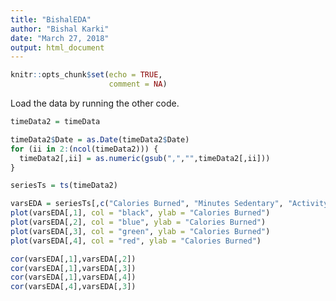 ```yaml
---
title: "BishalEDA"
author: "Bishal Karki"
date: "March 27, 2018"
output: html_document
---
```


```r
knitr::opts_chunk$set(echo = TRUE,
                      comment = NA)
```

Load the data by running the other code.

```r
timeData2 = timeData

timeData2$Date = as.Date(timeData2$Date)
for (ii in 2:(ncol(timeData2))) {
  timeData2[,ii] = as.numeric(gsub(",","",timeData2[,ii]))
}

seriesTs = ts(timeData2)
```

```r

varsEDA = seriesTs[,c("Calories Burned", "Minutes Sedentary", "Activity Calories", "Minutes Lightly Active")]
plot(varsEDA[,1], col = "black", ylab = "Calories Burned")
plot(varsEDA[,2], col = "blue", ylab = "Calories Burned")
plot(varsEDA[,3], col = "green", ylab = "Calories Burned")
plot(varsEDA[,4], col = "red", ylab = "Calories Burned")

cor(varsEDA[,1],varsEDA[,2])
cor(varsEDA[,1],varsEDA[,3])
cor(varsEDA[,1],varsEDA[,4])
cor(varsEDA[,4],varsEDA[,3])
```


